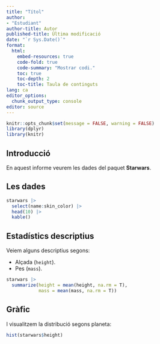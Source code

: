 ```yaml
---
title: "Títol"
author: 
- "Estudiant"
author-title: Autor
published-title: Última modificació
date: "`r Sys.Date()`"
format: 
  html:
    embed-resources: true
    code-fold: true
    code-summary: "Mostrar codi."
    toc: true
    toc-depth: 2
    toc-title: Taula de continguts
lang: ca
editor_options: 
  chunk_output_type: console
editor: source
---
```


```r
knitr::opts_chunk$set(message = FALSE, warning = FALSE)
library(dplyr)
library(knitr)
```

## Introducció

En aquest informe veurem les dades del paquet **Starwars**.

## Les dades

```r
starwars |>
  select(name:skin_color) |> 
  head(10) |> 
  kable()
```


## Estadístics descriptius

Veiem alguns descriptius segons:

- Alçada (`height`).
- Pes (`mass`).

```r
starwars |> 
  summarize(height = mean(height, na.rm = T),
            mass = mean(mass, na.rm = T))
```


## Gràfic

I visualitzem la distribució segons planeta:

```r
hist(starwars$height)
```

